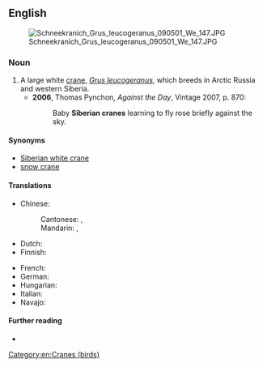 ==English==
[[File:Schneekranich Grus leucogeranus 090501 We 147.JPG|thumb|upright]]

===Noun===
{{en-noun}}

# A large white [[crane]], ''[[Grus leucogeranus]]'', which breeds in Arctic Russia and western Siberia.
#* '''2006''', Thomas Pynchon, ''Against the Day'', Vintage 2007, p. 870:
#*: Baby '''Siberian cranes''' learning to fly rose briefly against the sky.

====Synonyms====
* [[Siberian white crane]]
* [[snow crane]]

====Translations====
{{trans-top|''Grus leucogeranus''}}
* Chinese:
*: Cantonese: {{t|yue|白鶴}}, {{t|yue|白鹤|tr=baak6 hok6-2}}
*: Mandarin: {{t+|cmn|白鶴}}, {{t+|cmn|白鹤|tr=báihè}}
* Dutch: {{t|nl|Siberische witte kraanvogel|m}}
* Finnish: {{t+|fi|lumikurki}}
{{trans-mid}}
* French: {{t+|fr|grue de Sibérie|f}}
* German: {{t|de|Nonnenkranich|m}}
* Hungarian: {{t|hu|hódaru}}
* Italian: {{t|it|gru siberiana|f}}
* Navajo: {{t|nv|hakʼaz dééł}}
{{trans-bottom}}

====Further reading====
* {{pedia}}
[[Category:en:Cranes (birds)]]